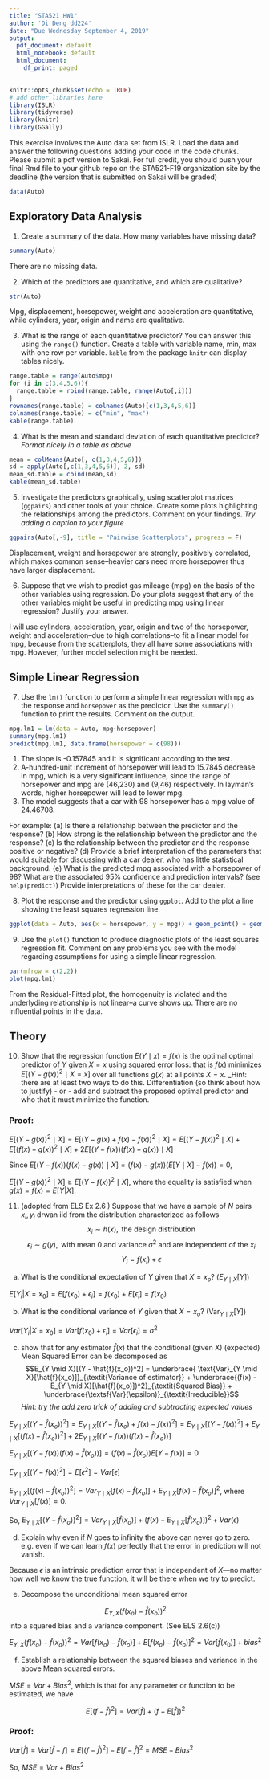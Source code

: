 ---
title: "STA521 HW1"
author: 'Di Deng dd224'
date: "Due Wednesday September 4, 2019"
output:
  pdf_document: default
  html_notebook: default
  html_document:
    df_print: paged
---

```{r setup, include=FALSE}
knitr::opts_chunk$set(echo = TRUE)
# add other libraries here
library(ISLR)
library(tidyverse)
library(knitr)
library(GGally)
```

This exercise involves the Auto data set from ISLR.  Load the data and answer the following questions adding your code in the code chunks. Please submit a pdf version to Sakai.  For full credit, you should push your final Rmd file to your github repo on the STA521-F19 organization site by the deadline  (the version that is submitted on Sakai will be graded)

```{r data, echo=F}
data(Auto)
```

## Exploratory Data Analysis
1. Create a summary of the data.  How many variables have missing data?

```{r}
summary(Auto)
```
There are no missing data.

2.  Which of the predictors are quantitative, and which are qualitative?
```{r}
str(Auto)
```
Mpg, displacement, horsepower, weight and acceleration are quantitative, while cylinders, year, origin and name are qualitative.


3. What is the range of each quantitative predictor? You can answer this using the `range()` function.   Create a table with variable name, min, max with one row per variable.   `kable` from the package `knitr` can display tables nicely.

```{r, message=FALSE}
range.table = range(Auto$mpg)
for (i in c(3,4,5,6)){
  range.table = rbind(range.table, range(Auto[,i]))
}
rownames(range.table) = colnames(Auto)[c(1,3,4,5,6)]
colnames(range.table) = c("min", "max")
kable(range.table)
```

4. What is the mean and standard deviation of each quantitative predictor?  _Format nicely in a table as above_

```{r}
mean = colMeans(Auto[, c(1,3,4,5,6)])
sd = apply(Auto[,c(1,3,4,5,6)], 2, sd)
mean_sd.table = cbind(mean,sd)
kable(mean_sd.table)
```


5. Investigate the predictors graphically, using scatterplot matrices  (`ggpairs`) and other tools of your choice. Create some plots
highlighting the relationships among the predictors. Comment
on your findings.  _Try adding a caption to your figure_
```{r, warning=FALSE}
ggpairs(Auto[,-9], title = "Pairwise Scatterplots", progress = F)
```
Displacement, weight and horsepower are strongly, positively correlated, which makes common sense--heavier cars need more horsepower thus have larger displacement.


6. Suppose that we wish to predict gas mileage (mpg) on the basis of the other variables using regression. Do your plots suggest that any of the other variables might be useful in predicting mpg using linear regression? Justify your answer.

I will use cylinders, acceleration, year, origin and two of the horsepower, weight and acceleration--due to high correlations--to fit a linear model for mpg, because from the scatterplots, they all have some associations with mpg. However, further model selection might be needed.


## Simple Linear Regression

7.  Use the `lm()` function to perform a simple linear 
regression with `mpg` as the response and `horsepower` as the
predictor. Use the `summary()` function to print the results.
Comment on the output.

```{r}
mpg.lm1 = lm(data = Auto, mpg~horsepower)
summary(mpg.lm1)
predict(mpg.lm1, data.frame(horsepower = c(98)))
```

1. The slope is -0.157845 and it is significant according to the test.
2. A-hundred-unit increment of horsepower will lead to 15.7845 decrease in mpg, which is a very significant influence, since the range of horsepower and mpg are (46,230) and (9,46) respectively. In layman's words, higher horsepower will lead to lower mpg.
3. The model suggests that a car with 98 horsepower has a mpg value of 24.46708.


For example:
    (a) Is there a relationship between the predictor and the response?
    (b) How strong is the relationship between the predictor and
the response?
    (c) Is the relationship between the predictor and the response
positive or negative?
    (d)  Provide a brief interpretation of the parameters that would suitable for discussing with a car dealer, who has little statistical background.
    (e) What is the predicted mpg associated with a horsepower of
98? What are the associated 95% confidence and prediction
intervals?   (see `help(predict)`) Provide interpretations of these for the car dealer.

8. Plot the response and the predictor using `ggplot`.  Add to the plot a line showing the least squares regression line. 
```{r}
ggplot(data = Auto, aes(x = horsepower, y = mpg)) + geom_point() + geom_smooth(method = "lm")
```

9. Use the `plot()` function to produce diagnostic plots of the least squares regression fit. Comment on any problems you see with the model regarding assumptions for using a simple linear regression.  

```{r}
par(mfrow = c(2,2))
plot(mpg.lm1)
```
From the Residual-Fitted plot, the homogenuity is violated and the underlyding relationship is not linear--a curve shows up. There are no influential points in the data.


## Theory

10. Show that the  regression function $E(Y \mid x) = f(x)$ is the optimal 
optimal predictor of $Y$ given $X = x$ using squared error loss:  that is $f(x)$
minimizes $E[(Y - g(x))^2 \mid X =x]$ over all functions $g(x)$ at all points $X=x$.   _Hint:  there are at least two ways to do this.   Differentiation (so think about how to justify) - or - add and subtract the proposed optimal predictor and who that it must minimize the function.

### Proof:

$E[(Y - g(x))^2 \mid X] = E[(Y - g(x) + f(x) - f(x))^2 \mid X] = E[(Y - f(x))^2 \mid X] + E[(f(x) - g(x))^2 \mid X] + 2E[(Y - f(x)) (f(x) - g(x)) \mid X]$

Since $E[(Y - f(x)) (f(x) - g(x)) \mid X] = (f(x) - g(x))(E[Y \mid X] - f(x)) = 0$,

$E[(Y - g(x))^2 \mid X] \ge E[(Y - f(x))^2 \mid X]$, where the equality is satisfied when $g(x) = f(x) = E[Y|X]$.



11. (adopted from ELS Ex 2.6 ) Suppose that we have a sample of $N$ pairs $x_i, y_i$ drwan iid from the distribution characterized as follows 
$$ x_i \sim h(x), \text{ the design distribution}$$
$$ \epsilon_i \sim g(y), \text{ with mean 0 and variance } \sigma^2 \text{ and are independent of the } x_i $$
$$Y_i = f(x_i) + \epsilon$$
  (a) What is the conditional expectation of $Y$ given that $X = x_o$?  ($E_{Y \mid X}[Y]$)
  
  $E[Y_i|X = x_0] = E[f(x_0) + \epsilon_i] = f(x_0) + E[\epsilon_i] = f(x_0)$
  
  (b) What is the conditional variance of $Y$ given that $X = x_o$? ($\text{Var}_{Y \mid X}[Y]$)
  
  $Var[Y_i|X = x_0] = Var[f(x_0) + \epsilon_i] = Var[\epsilon_i] = \sigma^2$
  
  (c) show  that for any estimator $\hat{f}(x)$ that the conditional (given X) (expected)  Mean Squared Error can be decomposed as 
$$E_{Y \mid X}[(Y - \hat{f}(x_o))^2] = \underbrace{ \text{Var}_{Y \mid X}[\hat{f}(x_o)]}_{\textit{Variance of estimator}} +
\underbrace{(f(x) - E_{Y \mid X}[\hat{f}(x_o)])^2}_{\textit{Squared Bias}} + \underbrace{\textsf{Var}(\epsilon)}_{\textit{Irreducible}}$$
 _Hint:  try the add zero trick of adding and subtracting expected values_
 
 $E_{Y \mid X}[(Y - \hat{f}(x_o))^2] = E_{Y \mid X}[(Y - \hat{f}(x_o) + f(x) - f(x))^2] =  E_{Y \mid X}[(Y - f(x))^2] +  E_{Y \mid X}[(f(x) - \hat{f}(x_o))^2] + 2E_{Y \mid X}[(Y - f(x))(f(x) - \hat{f}(x_o))]$
 
 $E_{Y \mid X}[(Y - f(x))(f(x) - \hat{f}(x_o))] = (f(x) - \hat{f}(x_o))E[Y - f(x)] = 0$
 
 $E_{Y \mid X}[(Y - f(x))^2] = E[\epsilon^2] = Var[\epsilon]$
 
 $E_{Y \mid X}[(f(x) - \hat{f}(x_o))^2] = Var_{Y \mid X}[f(x) - \hat{f}(x_o)] + E_{Y \mid X}[f(x) - \hat{f}(x_o)]^2$, where $Var_{Y \mid X}[f(x)] = 0$.
 
 So, $E_{Y \mid X}[(Y - \hat{f}(x_o))^2] = Var_{Y \mid X}[\hat{f}(x_o)] + (f(x) - E_{Y \mid X}[\hat{f}(x_o)])^2 + Var(\epsilon)$
 
  (d) Explain why even if $N$ goes to infinity the above can never go to zero.
e.g. even if we can learn $f(x)$ perfectly that the error in prediction will not vanish. 

Because $\epsilon$ is an intrinsic prediction error that is independent of $X$---no matter how well we know the true function, it will be there when we try to predict.

  (e) Decompose the unconditional mean squared error
  
$$E_{Y, X}(f(x_o) - \hat{f}(x_o))^2$$
into a squared bias and a variance component. (See ELS 2.6(c))

$E_{Y, X}(f(x_o) - \hat{f}(x_o))^2 = Var[f(x_o) - \hat{f}(x_o)] + E[f(x_o) - \hat{f}(x_o)]^2 = Var[\hat{f}(x_0)] + bias^2$


  (f) Establish a relationship between the squared biases and variance in the above Mean squared errors.

$MSE = Var + Bias^2$, which is that for any parameter or function to be estimated, we have 

$$E[(f - \hat{f})^2] = Var[\hat{f}] + (f - E[\hat{f}])^2$$

### Proof:
$Var[\hat{f}] = Var[\hat{f} - f] = E[(f - \hat{f})^2] - E[f - \hat{f}]^2 = MSE - Bias^2$

So, $MSE = Var + Bias^2$